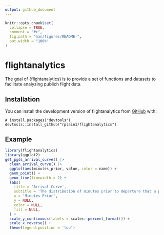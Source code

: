 ```yaml
---
output: github_document
---
```


<!-- README.md is generated from README.Rmd. Please edit that file -->

```r
knitr::opts_chunk$set(
  collapse = TRUE,
  comment = "#>",
  fig.path = "man/figures/README-",
  out.width = "100%"
)
```

# flightanalytics

<!-- badges: start -->
<!-- badges: end -->

The goal of {flightanalytics} is to provide a set of functions and datasets to facilitate analyzing publich flight data. 

## Installation

You can install the development version of flightanalytics from [GitHub](https://github.com/) with:

``` 
# install.packages("devtools")
devtools::install_github("rplain1/flightanalytics")
```

## Example


```r
library(flightanalytics)
library(ggplot2)
get_pgds_arrival_curve() |> 
  clean_arrival_curve() |> 
  ggplot(aes(minutes_prior, value, color = name)) +
  geom_point() +
  geom_line(linewidth = 2) +
  labs(
    title = 'Arrival Curve',
    subtitle = 'The distribution of minutes prior to departure that a passenger will arrive',
    x = 'Minutes Prior',
    y = NULL,
    color = NULL,
    fill = NULL,
  ) +
  scale_y_continuous(labels = scales::percent_format()) +
  scale_x_reverse() +
  theme(legend.position = 'top') 

```
